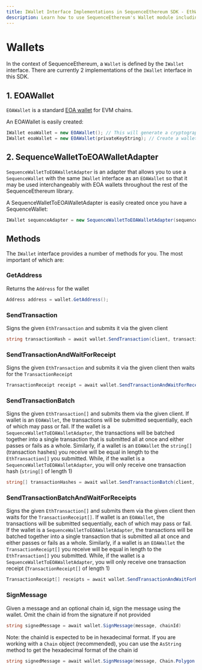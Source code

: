 ```yaml
---
title: IWallet Interface Implementations in SequenceEthereum SDK - EthWallet and WaaSToWalletAdapter
description: Learn how to use SequenceEthereum's Wallet module including EthWallet and WaaSToWalletAdapter.
---
```


# Wallets

In the context of SequenceEthereum, a `Wallet` is defined by the `IWallet` interface. There are currently 2 implementations of the `IWallet` interface in this SDK.

## 1. EOAWallet

`EOAWallet` is a standard [EOA wallet](https://ethereum.stackexchange.com/questions/5828/what-is-an-eoa-account) for EVM chains.

An EOAWallet is easily created:
```csharp
IWallet eoaWallet = new EOAWallet(); // This will generate a cryptographically random private key
IWallet eoaWallet = new EOAWallet(privateKeyString); // Create a wallet using a previously generated private key
```

## 2. SequenceWalletToEOAWalletAdapter

`SequenceWalletToEOAWalletAdapter` is an adapter that allows you to use a `SequenceWallet` with the same `IWallet` interface as an `EOAWallet` so that it may be used interchangeably with EOA wallets throughout the rest of the SequenceEthereum library.

A SequenceWalletToEOAWalletAdapter is easily created once you have a SequenceWallet:
```csharp
IWallet sequenceAdapter = new SequenceWalletToEOAWalletAdapter(sequenceWallet);
```

## Methods

The `IWallet` interface provides a number of methods for you. The most important of which are:

### GetAddress

Returns the `Address` for the wallet
```csharp
Address address = wallet.GetAddress();
```

### SendTransaction 

Signs the given `EthTransaction` and submits it via the given client 
```csharp
string transactionHash = await wallet.SendTransaction(client, transaction);
```

### SendTransactionAndWaitForReceipt

Signs the given `EthTransaction` and submits it via the given client then waits for the `TransactionReceipt`
```csharp
TransactionReceipt receipt = await wallet.SendTransactionAndWaitForReceipt(client, transaction);
```

### SendTransactionBatch

Signs the given `EthTransaction[]` and submits them via the given client. 
If wallet is an `EOAWallet`, the transactions will be submitted sequentially, each of which may pass or fail. If the wallet is a `SequenceWalletToEOAWalletAdapter`, the transactions will be batched together into a single transaction that is submitted all at once and either passes or fails as a whole.
Similarly, if a wallet is an `EOAWallet` the `string[]` (transaction hashes) you receive will be equal in length to the `EthTransaction[]` you submitted. While, if the wallet is a `SequenceWalletToEOAWalletAdapter`, you will only receive one transaction hash (`string[]` of length 1)
```csharp
string[] transactionHashes = await wallet.SendTransactionBatch(client, transactions);
```

### SendTransactionBatchAndWaitForReceipts

Signs the given `EthTransaction[]` and submits them via the given client then waits for the `TransactionReceipt[]`. 
If wallet is an `EOAWallet`, the transactions will be submitted sequentially, each of which may pass or fail. If the wallet is a `SequenceWalletToEOAWalletAdapter`, the transactions will be batched together into a single transaction that is submitted all at once and either passes or fails as a whole.
Similarly, if a wallet is an `EOAWallet` the `TransactionReceipt[]` you receive will be equal in length to the `EthTransaction[]` you submitted. While, if the wallet is a `SequenceWalletToEOAWalletAdapter`, you will only receive one transaction receipt (`TransactionReceipt[]` of length 1)
```csharp
TransactionReceipt[] receipts = await wallet.SendTransactionAndWaitForReceipt(client, transactions);
```

### SignMessage

Given a message and an optional chain id, sign the message using the wallet. Omit the chain id from the signature if not provided
```csharp
string signedMessage = await wallet.SignMessage(message, chainId)
```
Note: the chainId is expected to be in hexadecimal format. If you are working with a `Chain` object (recommended), you can use the `AsString` method to get the hexadecimal format of the chain id
```csharp
string signedMessage = await wallet.SignMessage(message, Chain.Polygon.AsString());
```